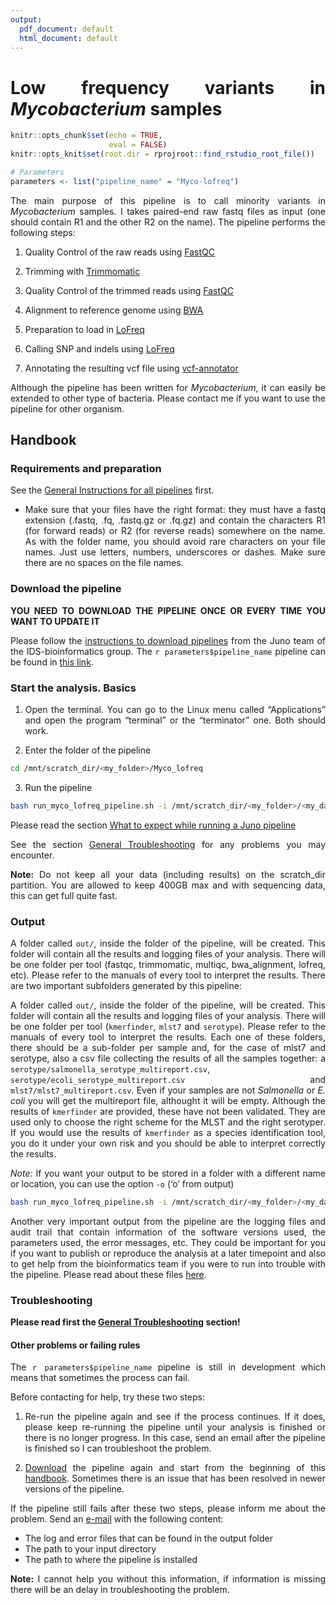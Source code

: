 ```yaml
---
output:
  pdf_document: default
  html_document: default
---
```

# Low frequency variants in _Mycobacterium_ samples {#Myco-lofreq}

<style>
body {
text-align: justify}
</style>

```r
knitr::opts_chunk$set(echo = TRUE, 
                      eval = FALSE)
knitr::opts_knit$set(root.dir = rprojroot::find_rstudio_root_file())

```

```r

# Parameters
parameters <- list("pipeline_name" = "Myco-lofreq")

```

The main purpose of this pipeline is to call minority variants in _Mycobacterium_ samples. I takes paired-end raw fastq files as input (one should contain R1 and the other R2 on the name). The pipeline performs the following steps:

1. Quality Control of the raw reads using [FastQC](https://www.bioinformatics.babraham.ac.uk/projects/fastqc/)  

2. Trimming with [Trimmomatic](http://www.usadellab.org/cms/?page=trimmomatic)  

3. Quality Control of the trimmed reads using [FastQC](https://www.bioinformatics.babraham.ac.uk/projects/fastqc/)  

4. Alignment to reference genome using [BWA](http://bio-bwa.sourceforge.net/)  

5. Preparation to load in [LoFreq](https://csb5.github.io/lofreq/)  

6. Calling SNP and indels using [LoFreq](https://csb5.github.io/lofreq/)  

7. Annotating the resulting vcf file using [vcf-annotator](https://github.com/rpetit3/vcf-annotator)  

Although the pipeline has been written for _Mycobacterium_, it can easily be extended to other type of bacteria. Please contact me if you want to use the pipeline for other organism.

## Handbook

### Requirements and preparation

See the [General Instructions for all pipelines](#general-instructions) first.  

- Make sure that your files have the right format: they must have a fastq extension (.fastq, .fq, .fastq.gz or .fq.gz) and contain the characters R1 (for forward reads) or R2 (for reverse reads) somewhere on the name. As with the folder name, you should avoid rare characters on your file names. Just use letters, numbers, underscores or dashes. Make sure there are no spaces on the file names.

### Download the pipeline  

**YOU NEED TO DOWNLOAD THE PIPELINE ONCE OR EVERY TIME YOU WANT TO UPDATE IT**

Please follow the [instructions to download pipelines](#downloading-instructions) from the Juno team of the IDS-bioinformatics group. The `r parameters$pipeline_name` pipeline can be found in [this link](https://github.com/AleSR13/Myco_lofreq).  

### Start the analysis. Basics

1. Open the terminal. You can go to the Linux menu called "Applications" and open the program "terminal" or the "terminator" one. Both should work.  

2. Enter the folder of the pipeline  

```bash
cd /mnt/scratch_dir/<my_folder>/Myco_lofreq
```

3. Run the pipeline  

```bash
bash run_myco_lofreq_pipeline.sh -i /mnt/scratch_dir/<my_folder>/<my_data>/ 
```

Please read the section [What to expect while running a Juno pipeline](#what-to-expect)

See the section [General Troubleshooting](#general-troubleshooting) for any problems you may encounter. 

**Note:** Do not keep all your data (including results) on the scratch_dir partition. You are allowed to keep 400GB max and with sequencing data, this can get full quite fast.

### Output 

A folder called `out/`, inside the folder of the pipeline, will be created. This folder will contain all the results and logging files of your analysis. There will be one folder per tool (fastqc, trimmomatic, multiqc, bwa_alignment, lofreq, etc). Please refer to the manuals of every tool to interpret the results. There are two important subfolders generated by this pipeline:

A folder called `out/`, inside the folder of the pipeline, will be created. This folder will contain all the results and logging files of your analysis. There will be one folder per tool (`kmerfinder`, `mlst7` and `serotype`). Please refer to the manuals of every tool to interpret the results. Each one of these folders, there should be a sub-folder per sample and, for the case of mlst7 and serotype, also a csv file collecting the results of all the samples together: a `serotype/salmonella_serotype_multireport.csv`, `serotype/ecoli_serotype_multireport.csv` and `mlst7/mlst7_multireport.csv`. Even if your samples are not _Salmonella_ or _E. coli_ you will get the multireport file, althought it will be empty. Although the results of `kmerfinder` are provided, these have not been validated. They are used only to choose the right scheme for the MLST and the right serotyper. If you would use the results of `kmerfinder` as a species identification tool, you do it under your own risk and you should be able to interpret correctly the results.  

*Note:* If you want your output to be stored in a folder with a different name or location, you can use the option `-o` ('o' from output) 

```bash
bash run_myco_lofreq_pipeline.sh -i /mnt/scratch_dir/<my_folder>/<my_data>/ -o /mnt/scratch_dir/<my_folder>/<my_results>/
```

Another very important output from the pipeline are the logging files and audit trail that contain information of the software versions used, the parameters used, the error messages, etc. They could be important for you if you want to publish or reproduce the analysis at a later timepoint and also to get help from the bioinformatics team if you were to run into trouble with the pipeline. Please read about these files [here](#general-output). 


### Troubleshooting 

**Please read first the [General Troubleshooting](#general-troubleshooting) section!**  

#### Other problems or failing rules  

The `r parameters$pipeline_name` pipeline is still in development which means that sometimes the process can fail.

Before contacting for help, try these two steps:

1. Re-run the pipeline again and see if the process continues. If it does, please keep re-running the pipeline until your analysis is finished or there is no longer progress. In this case, send an email after the pipeline is finished so I can troubleshoot the problem.

2. [Download](https://github.com/AleSR13/Myco_lofreq) the pipeline again and start from the beginning of this [handbook](#Myco-lofreq). Sometimes there is an issue that has been resolved in newer versions of the pipeline.

If the pipeline still fails after these two steps, please inform me about the problem. Send an [e-mail](mailto:alejandra.hernandez.segura@rivm.nl) with the following content:

* The log and error files that can be found in the output folder
* The path to your input directory
* The path to where the pipeline is installed

**Note:** I cannot help you without this information, if information is missing there will be an delay in troubleshooting the problem. 